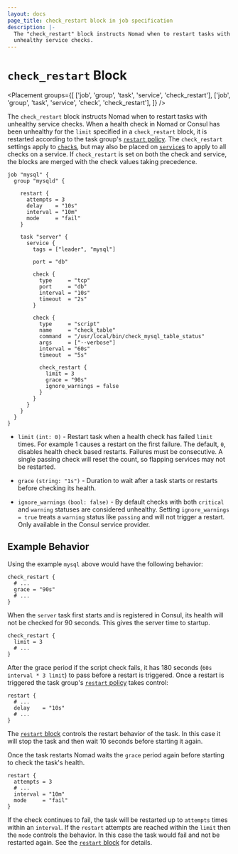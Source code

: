 ```yaml
---
layout: docs
page_title: check_restart block in job specification
description: |-
  The "check_restart" block instructs Nomad when to restart tasks with
  unhealthy service checks.
---
```


# `check_restart` Block

<Placement
  groups={[
    ['job', 'group', 'task', 'service', 'check_restart'],
    ['job', 'group', 'task', 'service', 'check', 'check_restart'],
  ]}
/>

The `check_restart` block instructs Nomad when to restart tasks with unhealthy
service checks. When a health check in Nomad or Consul has been unhealthy for the `limit`
specified in a `check_restart` block, it is restarted according to the task group's
[`restart` policy][restart_block]. The `check_restart` settings apply to
[`check`s][check_block], but may also be placed on [`service`s][service_block]
to apply to all checks on a service. If `check_restart` is set on both the check
and service, the blocks are merged with the check values taking precedence.

```hcl
job "mysql" {
  group "mysqld" {

    restart {
      attempts = 3
      delay    = "10s"
      interval = "10m"
      mode     = "fail"
    }

    task "server" {
      service {
        tags = ["leader", "mysql"]

        port = "db"

        check {
          type     = "tcp"
          port     = "db"
          interval = "10s"
          timeout  = "2s"
        }

        check {
          type     = "script"
          name     = "check_table"
          command  = "/usr/local/bin/check_mysql_table_status"
          args     = ["--verbose"]
          interval = "60s"
          timeout  = "5s"

          check_restart {
            limit = 3
            grace = "90s"
            ignore_warnings = false
          }
        }
      }
    }
  }
}
```

- `limit` `(int: 0)` - Restart task when a health check has failed `limit`
  times. For example 1 causes a restart on the first failure. The default,
  `0`, disables health check based restarts. Failures must be consecutive. A
  single passing check will reset the count, so flapping services may not be
  restarted.

- `grace` `(string: "1s")` - Duration to wait after a task starts or restarts
  before checking its health.

- `ignore_warnings` `(bool: false)` - By default checks with both `critical`
  and `warning` statuses are considered unhealthy. Setting `ignore_warnings = true`
  treats a `warning` status like `passing` and will not trigger a restart. Only
  available in the Consul service provider.

## Example Behavior

Using the example `mysql` above would have the following behavior:

```hcl
check_restart {
  # ...
  grace = "90s"
  # ...
}
```

When the `server` task first starts and is registered in Consul, its health
will not be checked for 90 seconds. This gives the server time to startup.

```hcl
check_restart {
  limit = 3
  # ...
}
```

After the grace period if the script check fails, it has 180 seconds (`60s interval * 3 limit`)
to pass before a restart is triggered. Once a restart is triggered the task group's
[`restart` policy][restart_block] takes control:

```hcl
restart {
  # ...
  delay    = "10s"
  # ...
}
```

The [`restart` block][restart_block] controls the restart behavior of the
task. In this case it will stop the task and then wait 10 seconds before
starting it again.

Once the task restarts Nomad waits the `grace` period again before starting to
check the task's health.

```hcl
restart {
  attempts = 3
  # ...
  interval = "10m"
  mode     = "fail"
}
```

If the check continues to fail, the task will be restarted up to `attempts`
times within an `interval`. If the `restart` attempts are reached within the
`limit` then the `mode` controls the behavior. In this case the task would fail
and not be restarted again. See the [`restart` block][restart_block] for
details.

[check_block]: /nomad/docs/job-specification/service#check-parameters 'check block'
[gh-9176]: https://github.com/hashicorp/nomad/issues/9176
[restart_block]: /nomad/docs/job-specification/restart 'restart block'
[service_block]: /nomad/docs/job-specification/service 'service block'
